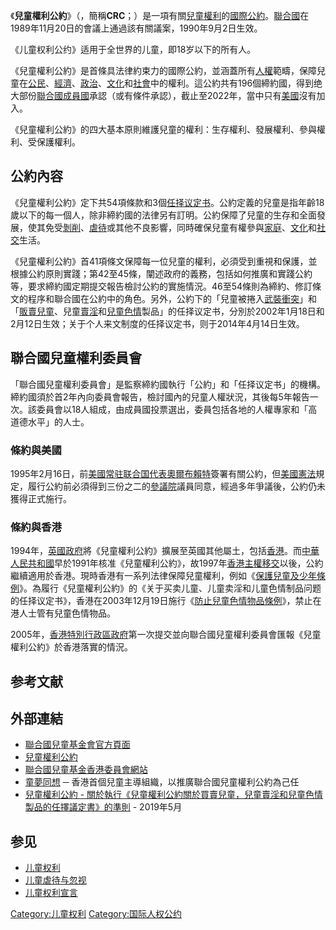 {{Infobox treaty
| name                = 兒童權利公約
| long_name           = 
| image               = Convention_on_the_Rights_of_the_Child.svg
| image_width         = 
| caption             = {{legend|#00aa00|已批准之締約國}}
{{legend|#926ec6|已簽署但尚未批准}}
{{legend|#ff9911|非締約國}}
| type                =
| date_drafted        =
| date_signed         = 1989年11月20日
| location_signed     = {{US}}[[纽约|纽约]]
| date_sealed         =
| date_effective      = 1990年9月2日
| condition_effective = 20 ratifications<ref>{{cite web |url=https://treaties.un.org/doc/Treaties/1990/09/19900902%2003-14%20AM/Ch_IV_11p.pdf |url-status=live |title=Article 49 of the Convention on the Rights of the Child |page=22 (paper), 52 (this PDF)  |author=<!--Not stated--> |date=20 November 1989 |website=Website of the United Nations |publisher=United Nations |access-date=6 November 2020 |language=ar, zh, en, fr, ru, es |archive-url=https://web.archive.org/web/20120312081827/https://treaties.un.org/doc/Treaties/1990/09/19900902%2003-14%20AM/Ch_IV_11p.pdf |archive-date=12 March 2012}}</ref>
| date_expiration     =
| signatories         = 140締約國
| parties             = 196{{small|（除了[[美国|美国]]之外）}}
| depositor           = [[联合国秘书处|联合国秘书处]]<ref>{{cite web |url=https://treaties.un.org/doc/Treaties/1990/09/19900902%2003-14%20AM/Ch_IV_11p.pdf |url-status=live |title=Article 47 of the Convention on the Rights of the Child |page=21 (paper), 51 (this PDF)  |author=<!--Not stated--> |date=20 November 1989 |website=Website of the United Nations |publisher=United Nations |access-date=6 November 2020 |language=ar, zh, en, fr, ru, es |archive-url=https://web.archive.org/web/20120312081827/https://treaties.un.org/doc/Treaties/1990/09/19900902%2003-14%20AM/Ch_IV_11p.pdf |archive-date=12 March 2012}}</ref>
| language            = [[阿拉伯语|阿拉伯语]]、[[中文|中文]]、[[英语|英语]]、[[法语|法语]]、[[俄语|俄语]]、[[西班牙语|西班牙语]]
| wikisource          = UN Convention on the Rights of the Child
}}
{{wikisource|儿童权利公约}}
《'''兒童權利公約'''》（{{lang-en|Convention on the Rights of the Child}}，簡稱'''CRC'''；{{lang-fr|La Convention internationale des droits de l'enfant (CIDE) / Convention relative aux droits de l'enfant des Nations Unies}}）是一項有關[[兒童|兒童]][[權利|權利]]的[[國際公約|國際公約]]。[[聯合國|聯合國]]在1989年11月20日的會議上通過該有關議案，1990年9月2日生效。

《儿童权利公约》适用于全世界的儿童，即18岁以下的所有人。

《兒童權利公約》是首條具法律約束力的國際公約，並涵蓋所有[[人權|人權]]範疇，保障兒童在[[公民|公民]]、[[經濟|經濟]]、[[政治|政治]]、[[文化|文化]]和[[社會|社會]]中的權利。這公約共有196個締約國，得到绝大部份[[聯合國成員國|聯合國成員國]]承認（或有條件承認），截止至2022年，當中只有[[美國|美國]]沒有加入。  

《兒童權利公約》的四大基本原則維護兒童的權利：生存權利、發展權利、參與權利、受保護權利。

== 公約內容 ==
《兒童權利公約》定下共54項條款和3個[[任择议定书|任择议定书]]。公約定義的兒童是指年齡18歲以下的每一個人，除非締約國的法律另有訂明。公約保障了兒童的生存和全面發展，使其免受[[剝削|剝削]]、[[虐待|虐待]]或其他不良影響，同時確保兒童有權參與[[家庭|家庭]]、[[文化|文化]]和[[社交|社交]]生活。

《兒童權利公約》首41項條文保障每一位兒童的權利，必須受到重視和保護，並根據公約原則實踐；第42至45條，闡述政府的義務，包括如何推廣和實踐公約等，要求締約國定期提交報告檢討公約的實施情況。46至54條則為締約、修訂條文的程序和聯合國在公約中的角色。另外，公約下的「兒童被捲入[[武裝衝突|武裝衝突]]」和「[[人口販賣|販賣兒童]]、兒童[[賣淫|賣淫]]和[[兒童色情|兒童色情]]製品」的任择议定书，分別於2002年1月18日和2月12日生效；关于个人来文制度的任择议定书，则于2014年4月14日生效。

== 聯合國兒童權利委員會 ==
「聯合國兒童權利委員會」是監察締約國執行「公約」和「任择议定书」的機構。締約國須於首2年內向委員會報告，檢討國內的兒童人權狀況，其後每5年報告一次。該委員會以18人組成，由成員國投票選出，委員包括各地的人權專家和「高道德水平」的人士。

=== 條約與美國 ===
1995年2月16日，前[[美國|美國]][[美国常驻联合国代表列表|常驻联合国代表]][[马德琳·奥尔布赖特|奧爾布賴特]]簽署有關公約，但[[美國憲法|美國憲法]]規定，履行公約前必須得到三份之二的[[美國參議院|參議院]]議員同意，經過多年爭議後，公約仍未獲得正式施行。

=== 條約與香港 ===
1994年，[[英國政府|英國政府]]將《兒童權利公約》擴展至英國其他屬土，包括[[香港|香港]]。而[[中華人民共和國|中華人民共和國]]早於1991年核准《兒童權利公約》，故1997年[[香港主權移交|香港主權移交]]以後，公約繼續適用於香港。現時香港有一系列法律保障兒童權利，例如《[[保護兒童及少年條例|保護兒童及少年條例]]》。為履行《兒童權利公約》的《关于买卖儿童、儿童卖淫和儿童色情制品问题的任择议定书》，香港在2003年12月19日施行《[[防止兒童色情物品條例|防止兒童色情物品條例]]》，禁止在港人士管有兒童色情物品。

2005年，[[香港特別行政區政府|香港特別行政區政府]]第一次提交並向聯合國兒童權利委員會匯報《兒童權利公約》於香港落實的情況。

== 参考文献 ==
{{Reflist}}

== 外部連結 ==
* [http://www.unicef.org/crc/ 聯合國兒童基金會官方頁面]{{Wayback|url=http://www.unicef.org/crc/ |date=20150112230809 }}
* [http://www.unicef.org/chinese/crc/index_30160.html 兒童權利公約] {{Wayback|url=http://www.unicef.org/chinese/crc/index_30160.html |date=20200923171512 }}
* [https://web.archive.org/web/20150502135604/http://www.unicef.org.hk/rights/ 聯合國兒童基金香港委員會網站]
* [http://www.kidsdream.org.hk 童夢同想] {{Wayback|url=http://www.kidsdream.org.hk/ |date=20120213182047 }} ─ 香港首個兒童主導組織，以推廣聯合國兒童權利公約為己任
* [https://www.ohchr.org/Documents/HRBodies/CRC/CRC.C.156_OPSC%20Guidelines.pdf 兒童權利公約 - 關於執行《兒童權利公約關於買賣兒童，兒童賣淫和兒童色情製品的任擇議定書》的準則] {{Wayback|url=https://www.ohchr.org/Documents/HRBodies/CRC/CRC.C.156_OPSC%20Guidelines.pdf |date=20201112041042 }} - 2019年5月

== 参见 ==
* [[儿童权利|儿童权利]]
* [[儿童虐待与忽视|儿童虐待与忽视]]
* [[儿童权利宣言|儿童权利宣言]]


[[Category:儿童权利|Category:儿童权利]]
[[Category:国际人权公约|Category:国际人权公约]]